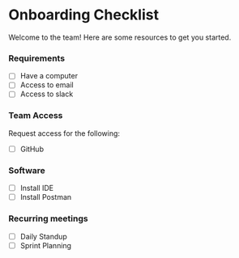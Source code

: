 # Onboarding Checklist

Welcome to the team! Here are some resources to get you started.

### Requirements

- [ ] Have a computer
- [ ] Access to email
- [ ] Access to slack

### Team Access
Request access for the following:

- [ ] GitHub 

### Software

- [ ] Install IDE
- [ ] Install Postman

### Recurring meetings

- [ ] Daily Standup
- [ ] Sprint Planning